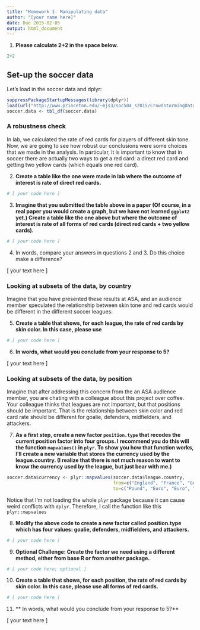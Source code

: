 ```yaml
---
title: "Homework 1: Manipulating data"
author: "[your name here]"
date: Due 2015-02-05
output: html_document
---
```


(@) **Please calculate 2+2 in the space below.**
```r
2+2
```

## Set-up the soccer data
Let's load in the soccer data and dplyr:
```r
suppressPackageStartupMessages(library(dplyr))
load(url("http://www.princeton.edu/~mjs3/soc504_s2015/CrowdstormingDataJuly1st.RData"))
soccer.data <- tbl_df(soccer.data)
```

### A robustness check 

In lab, we calculated the rate of red cards for players of different skin tone.  Now, we are going to see how robust our conclusions were some choices that we made in the analysis.  In particular, it is important to know that in soccer there are actually two ways to get a red card: a direct red card and getting two yellow cards (which equals one red card).

(@directreds) **Create a table like the one were made in lab where the outcome of interest is rate of direct red cards.**

```r
# [ your code here ]
```

(@allreds) **Imagine that you submitted the table above in a paper (Of course, in a real paper you would create a graph, but we have not learned `ggplot2` yet.) Create a table like the one above but where the outcome of interest is rate of all forms of red cards (direct red cards + two yellow cards).**

```r
# [ your code here ]
```

(@) In words, compare your answers in questions @directreds and @allreds.  Do this choice make a difference?

[ your text here ]

### Looking at subsets of the data, by country

Imagine that you have presented these results at ASA, and an audience member speculated the relationship between skin tone and red cards would be different in the different soccer leagues.

(@byleague) **Create a table that shows, for each league, the rate of red cards by skin color.  In this case, please use **

```r
# [ your code here ]
```

(@) **In words, what would you conclude from your response to @byleague?**

[ your text here ]

### Looking at subsets of the data, by position

Imagine that after addressing this concern from the an ASA audience member, you are chating with a colleague about this project over coffee.  Your colleague thinks that leagues are not important, but that positions should be important.  That is the relationship between skin color and red card rate should be different for goalie, defenders, midfielders, and attackers.

(@) **As a first step, create a new factor `position.type` that recodes the current position factor into four groups.  I recommend you do this will the function `mapvalues()` in `plyr`.  To show you how that function works, I'll create a new variable that stores the currency used by the league.country. (I realize that there is not much reason to want to know the currency used by the league, but just bear with me.)**

```r
soccer.data$currency <- plyr::mapvalues(soccer.data$league.country,
                                        from=c("England", "France", "Germany", "Spain"), 
                                        to=c("Pound", "Euro", "Euro", "Euro")) 
```

Notice that I'm not loading the whole `plyr` package because it can cause weird conflicts with `dplyr`.  Therefore, I call the function like this `plyr::mapvalues`

(@) **Modify the above code to create a new factor called position.type which has four values: goalie, defenders, midfielders, and attackers.**

```r
# [ your code here ]
```

(@) **Optional Challenge: Create the factor we need using a different method, either from base R or from another package.**

```r
# [ your code here; optional ]
```


(@byposition) **Create a table that shows, for each position, the rate of red cards by skin color.  In this case, please use all forms of red cards.**

```r
# [ your code here ]
```

(@) ** In words, what would you conclude from your response to @byleague?**

[ your text here ]

